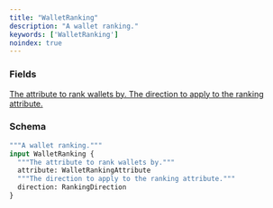 ```yaml
---
title: "WalletRanking"
description: "A wallet ranking."
keywords: ['WalletRanking']
noindex: true
---
```


### Fields

<a href="/api-reference/types/walletrankingattribute">
  <ResponseField name="attribute" type="WalletRankingAttribute">
    The attribute to rank wallets by.
  </ResponseField>
</a>

<a href="/api-reference/types/rankingdirection">
  <ResponseField name="direction" type="RankingDirection">
    The direction to apply to the ranking attribute.
  </ResponseField>
</a>

### Schema


```graphql 
"""A wallet ranking."""
input WalletRanking {
  """The attribute to rank wallets by."""
  attribute: WalletRankingAttribute
  """The direction to apply to the ranking attribute."""
  direction: RankingDirection
}
```
